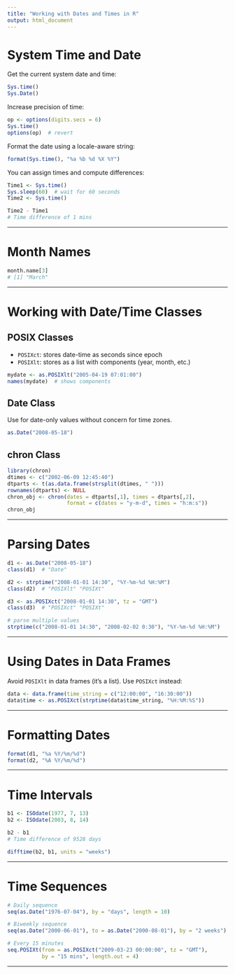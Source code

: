 ```yaml
---
title: "Working with Dates and Times in R"
output: html_document
---
```


# System Time and Date

Get the current system date and time:

```r
Sys.time()
Sys.Date()
```

Increase precision of time:

```r
op <- options(digits.secs = 6)
Sys.time()
options(op)  # revert
```

Format the date using a locale-aware string:

```r
format(Sys.time(), "%a %b %d %X %Y")
```

You can assign times and compute differences:

```r
Time1 <- Sys.time()
Sys.sleep(60)  # wait for 60 seconds
Time2 <- Sys.time()

Time2 - Time1
# Time difference of 1 mins
```

---

# Month Names

```r
month.name[3]
# [1] "March"
```

---

# Working with Date/Time Classes

## POSIX Classes

- `POSIXct`: stores date-time as seconds since epoch
- `POSIXlt`: stores as a list with components (year, month, etc.)

```r
mydate <- as.POSIXlt("2005-04-19 07:01:00")
names(mydate)  # shows components
```

## Date Class

Use for date-only values without concern for time zones.

```r
as.Date("2008-05-18")
```

## chron Class

```r
library(chron)
dtimes <- c("2002-06-09 12:45:40")
dtparts <- t(as.data.frame(strsplit(dtimes, " ")))
rownames(dtparts) <- NULL
chron_obj <- chron(dates = dtparts[,1], times = dtparts[,2],
                   format = c(dates = "y-m-d", times = "h:m:s"))
chron_obj
```

---

# Parsing Dates

```r
d1 <- as.Date("2008-05-18")
class(d1)  # "Date"

d2 <- strptime("2008-01-01 14:30", "%Y-%m-%d %H:%M")
class(d2)  # "POSIXlt" "POSIXt"

d3 <- as.POSIXct("2008-01-01 14:30", tz = "GMT")
class(d3)  # "POSIXct" "POSIXt"

# parse multiple values
strptime(c("2008-01-01 14:30", "2008-02-02 0:30"), "%Y-%m-%d %H:%M")
```

---

# Using Dates in Data Frames

Avoid `POSIXlt` in data frames (it's a list). Use `POSIXct` instead:

```r
data <- data.frame(time_string = c("12:00:00", "16:30:00"))
data$time <- as.POSIXct(strptime(data$time_string, "%H:%M:%S"))
```

---

# Formatting Dates

```r
format(d1, "%a %Y/%m/%d")
format(d2, "%A %Y/%m/%d")
```

---

# Time Intervals

```r
b1 <- ISOdate(1977, 7, 13)
b2 <- ISOdate(2003, 8, 14)

b2 - b1
# Time difference of 9528 days

difftime(b2, b1, units = "weeks")
```

---

# Time Sequences

```r
# Daily sequence
seq(as.Date("1976-07-04"), by = "days", length = 10)

# Biweekly sequence
seq(as.Date("2000-06-01"), to = as.Date("2000-08-01"), by = "2 weeks")

# Every 15 minutes
seq.POSIXt(from = as.POSIXct("2009-03-23 00:00:00", tz = "GMT"),
           by = "15 mins", length.out = 4)
```

---
